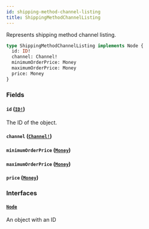 ```yaml
---
id: shipping-method-channel-listing
title: ShippingMethodChannelListing
---
```


Represents shipping method channel listing.

```graphql
type ShippingMethodChannelListing implements Node {
  id: ID!
  channel: Channel!
  minimumOrderPrice: Money
  maximumOrderPrice: Money
  price: Money
}
```

### Fields

#### `id` ([`ID!`](/api-reference/scalars/id.mdx))

The ID of the object.

#### `channel` ([`Channel!`](/api-reference/objects/channel.mdx))

#### `minimumOrderPrice` ([`Money`](/api-reference/objects/money.mdx))

#### `maximumOrderPrice` ([`Money`](/api-reference/objects/money.mdx))

#### `price` ([`Money`](/api-reference/objects/money.mdx))

### Interfaces

#### [`Node`](/api-reference/interfaces/node.mdx)

An object with an ID
